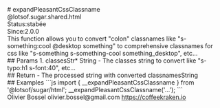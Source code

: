 <div class="docmap-mdx">
# expandPleasantCssClassname
<div class="_namespace">@lotsof.sugar.shared.html</div>
<div class="_metas">
<div class="_status"><span class="_status-label">Status:</span><span class="_status-value -stabée">stabée</span></div>
<div class="_since"><span class="_since-label">Since:</span><span class="_since-value">2.0.0</span></div>
</div>
<div class="_description">
This function allows you to convert "colon" classnames like "s-something:cool @desktop something"
to comprehensive classnames for css like "s-something s-something-cool something_desktop", etc...
</div>
<div class="_params">
## Params
1. <span class="_name">classesStr<span class="_required">*</span></span><span class="_default"></span> <span class="_type">String</span>
   - The classes string to convert like "s-typo:h1 s-font:40", etc...
</div>
<div class="_return">
## Return
- <span class="_description">The processed string with converted classnames</span><span class="_default"></span><span class="_type">String</span>
</div>
<div class="_examples">
## Examples
```js
import { __expandPleasantCssClassname } from '@lotsof/sugar/html';
__expandPleasantCssClassname('...');
```
</div>
<div class="_author">
<span class="_name">Olivier Bossel</span>
<span class="_email">olivier.bossel@gmail.com</span>
<a href="https://coffeekraken.io" target="_blank" class="_url">https://coffeekraken.io</a>
</div>
</div>